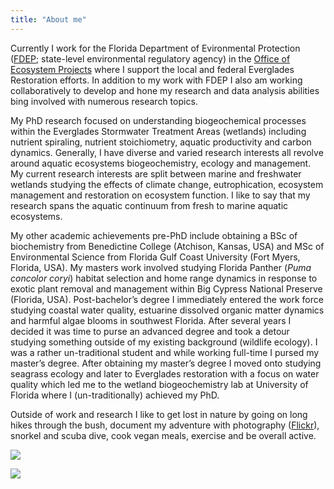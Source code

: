 ```yaml
---
title: "About me"
---
```

<div class = "row">
<div class = "col-md-6">
Currently I work for the Florida Department of Evironmental Protection ([FDEP](https://floridadep.gov/); state-level environmental regulatory agency) in the [Office of Ecosystem Projects](https://floridadep.gov/eco-pro) where I support the local and federal Everglades Restoration efforts. In addition to my work with FDEP I also am working collaboratively to develop and hone my research and data analysis abilities bing involved with numerous research topics.

My PhD research focused on understanding biogeochemical processes within the Everglades Stormwater Treatment Areas (wetlands) including nutrient spiraling, nutrient stoichiometry, aquatic productivity and carbon dynamics.  Generally, I have diverse and varied research interests all revolve around aquatic ecosystems biogeochemistry, ecology and management. My current research interests are split between marine and freshwater wetlands studying the effects of climate change, eutrophication, ecosystem management and restoration on ecosystem function. I like to say that my research spans the aquatic continuum from fresh to marine aquatic ecosystems. 

My other academic achievements pre-PhD include obtaining a BSc of biochemistry from Benedictine College (Atchison, Kansas, USA) and MSc of Environmental Science from Florida Gulf Coast University (Fort Myers, Florida, USA). My masters work involved studying Florida Panther (_Puma concolor coryi_) habitat selection and home range dynamics in response to exotic plant removal and management within Big Cypress National Preserve (Florida, USA). Post-bachelor’s degree I immediately entered the work force studying coastal water quality, estuarine dissolved organic matter dynamics and harmful algae blooms in southwest Florida. After several years I decided it was time to purse an advanced degree and took a detour studying something outside of my existing background (wildlife ecology). I was a rather un-traditional student and while working full-time I pursed my master’s degree. After obtaining my master’s degree I moved onto studying seagrass ecology and later to Everglades restoration with a focus on water quality which led me to the wetland biogeochemistry lab at University of Florida where I (un-traditionally) achieved my PhD. 

Outside of work and research I like to get lost in nature by going on long hikes through the bush, document my adventure with photography ([Flickr](https://www.flickr.com/people/swampthingsjourney/)), snorkel and scuba dive, cook vegan meals, exercise and be overall active. 
</div>

<div class = "col-md-6">

![ ](images/PJ_dogs.jpg)

![ ](images/Paul_Kara_wetland.JPG)


</div>